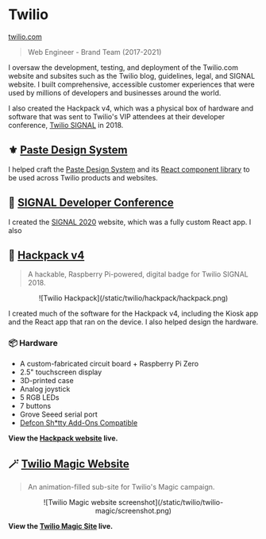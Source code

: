 # Twilio

<Thick>[twilio.com](https://twilio.com/)</Thick>

> Web Engineer - Brand Team (2017-2021)

I oversaw the development, testing, and deployment of the Twilio.com website and subsites such as the Twilio blog, guidelines, legal, and SIGNAL website. I built comprehensive, accessible customer experiences that were used by millions of developers and businesses around the world.

I also created the Hackpack v4, which was a physical box of hardware and software that was sent to Twilio's VIP attendees at their developer conference, [Twilio SIGNAL](https://signal.twilio.com) in 2018.

## ⚜️ [Paste Design System](https://paste.twilio.design)

I helped craft the [Paste Design System](https://paste.twilio.design) and its [React component library](https://paste.twilio.design/components) to be used across Twilio products and websites.

## 🎉 [SIGNAL Developer Conference](https://signal.twilio.com)

I created the [SIGNAL 2020](https://signal.twilio.com) website, which was a fully custom React app. I also

## 🤖 [Hackpack v4](https://hackpack.cc)

> A hackable, Raspberry Pi-powered, digital badge for Twilio SIGNAL 2018.

<Center className="max-w-sm mx-auto">
	![Twilio Hackpack](/static/twilio/hackpack/hackpack.png)
</Center>

I created much of the software for the Hackpack v4, including the Kiosk app and the React app that ran on the device. I also helped design the hardware.

### 📦 Hardware

- A custom-fabricated circuit board + Raspberry Pi Zero
- 2.5" touchscreen display
- 3D-printed case
- Analog joystick
- 5 RGB LEDs
- 7 buttons
- Grove Seeed serial port
- [Defcon Sh*tty Add-Ons Compatible](https://www.tindie.com/products/lithochasm/corgibutt-sao-badgelife-addon-new-for-sao-v2v169/)

**View the [Hackpack website](https://hackpack.cc) live.**

## 🪄 [Twilio Magic Website](/static/twilio/twilio-magic/index.html)

> An animation-filled sub-site for Twilio's Magic campaign.


<Center>
	![Twilio Magic website screenshot](/static/twilio/twilio-magic/screenshot.png)
</Center>

**View the [Twilio Magic Site](/static/twilio/twilio-magic/index.html) live.**
